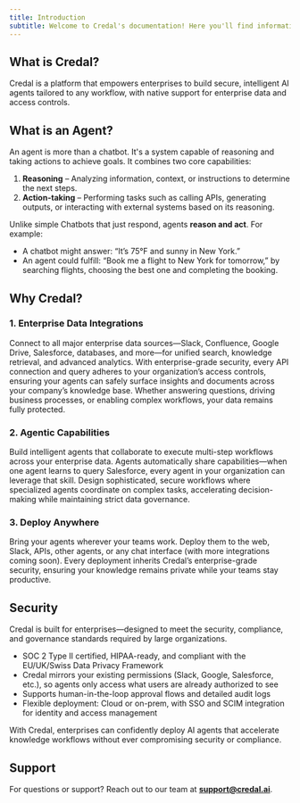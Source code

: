 ```yaml
---
title: Introduction
subtitle: Welcome to Credal's documentation! Here you'll find information to get started, including our API Reference.
---
```


<CardGroup cols={2}>
  <Card
    title="Quickstart"
    icon="fa-solid fa-bolt"
    href="https://credalai.notion.site/Credal-Quickstart-Guide-9f1d589bc51a461e9c9860c2180abc58"
  />
  <Card
    title="API Reference"
    icon="fa-solid fa-code"
    href="/api-reference/copilots/send-message"
  />
  <Card
    title="Blog"
    icon="fa-solid fa-signal"
    href="https://credal.ai/blog"
  />
  <Card
    title="Security"
    icon="fa-solid fa-shield-halved"
    href="https://www.credal.ai/security"
  />
</CardGroup>

## What is Credal?

Credal is a platform that empowers enterprises to build secure, intelligent AI agents tailored to any workflow, with native support for enterprise data and access controls.

## What is an Agent?
An agent is more than a chatbot. It's a system capable of reasoning and taking actions to achieve goals. It combines two core capabilities:

1. **Reasoning** – Analyzing information, context, or instructions to determine the next steps.  
2. **Action-taking** – Performing tasks such as calling APIs, generating outputs, or interacting with external systems based on its reasoning.

Unlike simple Chatbots that just respond, agents **reason and act**. For example:
- A chatbot might answer: “It’s 75°F and sunny in New York.”
- An agent could fulfill: “Book me a flight to New York for tomorrow,” by searching flights, choosing the best one and completing the booking.

## Why Credal?

### 1. **Enterprise Data Integrations**
Connect to all major enterprise data sources—Slack, Confluence, Google Drive, Salesforce, databases, and more—for unified search, knowledge retrieval, and advanced analytics. With enterprise-grade security, every API connection and query adheres to your organization’s access controls, ensuring your agents can safely surface insights and documents across your company’s knowledge base. Whether answering questions, driving business processes, or enabling complex workflows, your data remains fully protected.

### 2. **Agentic Capabilities**
Build intelligent agents that collaborate to execute multi-step workflows across your enterprise data. Agents automatically share capabilities—when one agent learns to query Salesforce, every agent in your organization can leverage that skill. Design sophisticated, secure workflows where specialized agents coordinate on complex tasks, accelerating decision-making while maintaining strict data governance.


### 3. **Deploy Anywhere**
Bring your agents wherever your teams work. Deploy them to the web, Slack, APIs, other agents, or any chat interface (with more integrations coming soon). Every deployment inherits Credal’s enterprise-grade security, ensuring your knowledge remains private while your teams stay productive.
## Security

Credal is built for enterprises—designed to meet the security, compliance, and governance standards required by large organizations.

- SOC 2 Type II certified, HIPAA-ready, and compliant with the EU/UK/Swiss Data Privacy Framework  
- Credal mirrors your existing permissions (Slack, Google, Salesforce, etc.), so agents only access what users are already authorized to see
- Supports human-in-the-loop approval flows and detailed audit logs  
- Flexible deployment: Cloud or on-prem, with SSO and SCIM integration for identity and access management

With Credal, enterprises can confidently deploy AI agents that accelerate knowledge workflows without ever compromising security or compliance.

## Support

For questions or support? Reach out to our team at **[support@credal.ai](mailto:support@credal.ai)**.

